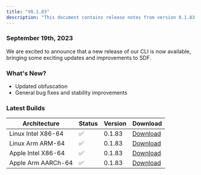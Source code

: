 ```yaml
---
title: "V0.1.83"
description: "This document contains release notes from version 0.1.83 of SDF."
---
```

### September 19th, 2023

We are excited to announce that a new release of our CLI is now available, bringing some exciting updates and improvements to SDF.

### What's New?
- Updated obfuscation 
- General bug fixes and stability improvements


### Latest Builds 

| Architecture           | Status | Version | Download |
| ---------------------- | ------ | ------- | -------- |
| Linux Intel X86-64     |   ✅   | 0.1.83  | [Download](https://cdn.sdf.com/releases/download/sdf-v0.1.83-x86_64-unknown-linux-musl.tar.gz) |
| Linux Arm ARM-64       |   ✅   | 0.1.83  | [Download](https://cdn.sdf.com/releases/download/sdf-v0.1.83-arm-unknown-linux-gnueabihf.tar.gz) |
| Apple Intel X86-64     |   ✅   | 0.1.83  | [Download](https://cdn.sdf.com/releases/download/sdf-v0.1.83-x86_64-apple-darwin.tar.gz) |
| Apple Arm AARCh-64     |   ✅   | 0.1.83  | [Download](https://cdn.sdf.com/releases/download/sdf-v0.1.83-aarch64-apple-darwin.tar.gz) |
